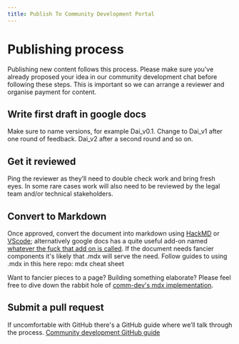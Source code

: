 ```yaml
---
title: Publish To Community Development Portal
---
```


# Publishing process

Publishing new content follows this process. Please make sure you’ve already proposed your idea in our community development chat before following these steps. This is important so we can arrange a reviewer and organise payment for content. 

<Process>

<Box>

## Write first draft in google docs
Make sure to name versions, for example Dai_v0.1. 
Change to Dai_v1 after one round of feedback. Dai_v2 after a second round and so on.

</Box>

<Box>

## Get it reviewed
Ping the reviewer as they’ll need to double check work and bring fresh eyes. In some rare cases work will also need to be reviewed by the legal team and/or technical stakeholders.

</Box>

<Box>

## Convert to Markdown
Once approved, convert the document into markdown using [HackMD](http://hackmd.io/) or [VScode](https://code.visualstudio.com/download); alternatively google docs has a quite useful add-on named [whatever the fuck that add on is called](). 
If the document needs fancier components it's likely that .mdx will serve the need. Follow guides to using .mdx in this here repo: <Link to="/develop/content/cheat-sheet">mdx cheat sheet</Link>

<Callout icon="plus" secondary>

Want to fancier pieces to a page? Building something elaborate? Please feel free to dive down the rabbit hole of [comm-dev's mdx implementation](../develop/content/migration-for-content-team.mdx).

</Callout>

</Box>

<Box>

## Submit a pull request
If uncomfortable with GitHub there's a GitHub guide where we’ll talk through the process. [Community development GitHub guide](/using-github.mdx)

</Box>

</Process>
